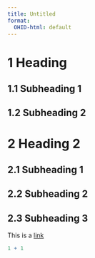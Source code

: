 ```yaml
---
title: Untitled
format:
  OHID-html: default
---
```


# 1 Heading

## 1.1 Subheading 1 
 
## 1.2 Subheading 2

# 2 Heading 2

## 2.1 Subheading 1

## 2.2 Subheading 2

## 2.3 Subheading 3

This is a [link](https://www.gov.uk/)

```r
1 + 1
```
